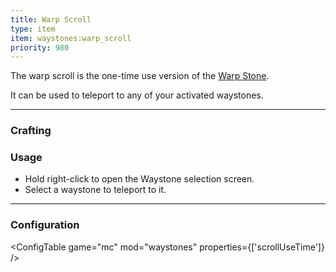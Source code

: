 ```yaml
---
title: Warp Scroll
type: item
item: waystones:warp_scroll
priority: 980
---
```


The warp scroll is the one-time use version of the [Warp Stone](../warp_stone). 

It can be used to teleport to any of your activated waystones.

---

### Crafting

<CraftingRecipe recipe="waystones:warp_scroll"/>

### Usage

- Hold right-click to open the Waystone selection screen.
- Select a waystone to teleport to it.

---

### Configuration

<ConfigTable game="mc" mod="waystones" properties={['scrollUseTime']} />